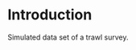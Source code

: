 <!----------------------------------------------------------------------------->
<!-- Introduction --> 
<!-----------------------------------------------------------------------------> 
# Introduction
Simulated data set of a trawl survey.
